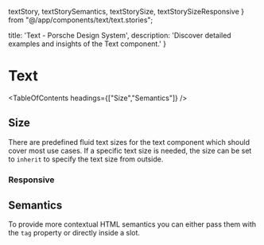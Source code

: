   textStory,
  textStorySemantics,
  textStorySize,
  textStorySizeResponsive
} from "@/app/components/text/text.stories";

  title: 'Text - Porsche Design System',
  description: 'Discover detailed examples and insights of the Text component.'
}

# Text <ComponentStatus tagName="p-text"></ComponentStatus>

<TableOfContents headings={["Size","Semantics"]} />

## Size

There are predefined fluid text sizes for the text component which should cover most use cases. If a specific text size
is needed, the size can be set to `inherit` to specify the text size from outside.

<ComponentStory story={textStorySize} />

### Responsive

<ComponentStory story={textStorySizeResponsive} />

## Semantics

To provide more contextual HTML semantics you can either pass them with the `tag` property or directly inside a slot.

<ComponentStory story={textStorySemantics} />


